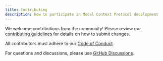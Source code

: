 ```yaml
---
title: Contributing
description: How to participate in Model Context Protocol development
---
```


We welcome contributions from the community! Please review our [contributing guidelines](https://github.com/modelcontextprotocol/.github/blob/main/CONTRIBUTING.md) for details on how to submit changes.

All contributors must adhere to our [Code of Conduct](https://github.com/modelcontextprotocol/.github/blob/main/CODE_OF_CONDUCT.md).

For questions and discussions, please use [GitHub Discussions](https://github.com/orgs/modelcontextprotocol/discussions).
